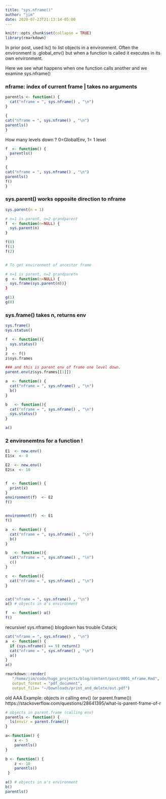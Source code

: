 ```yaml
---
title: "sys.nframe()"
author: "jim"
date: 2020-07-23T21:13:14-05:00
---
```


```r
knitr::opts_chunk$set(collapse = TRUE)
library(rmarkdown)
```

In prior post, used ls() to list objects in a environment.   Often the
environment is .global_env() but when a function is called it executes in its
own environment.


Here we see what happens when one function calls another and we examine 
sys.nframe()


### nframe:  index of current frame | takes no arguments

```r

parentls <- function() {
  cat("nframe = ", sys.nframe() , "\n")
}

{
cat("nframe = ", sys.nframe() , "\n")
parentls()
}
```

How many levels down ?  0=GlobalEnv, 1= 1 level
```r


f  <- function() {
  parentls()
}

{
cat("nframe = ", sys.nframe() , "\n")
parentls()
f()
}


```
  
### sys.parent() works opposite direction to nframe
```r
sys.parent(n = 1)

# n=1 is parent, n=2 grandparent
f  <- function(n=NULL) {
  sys.parent(n)
}

f(0)
f(1)
f(2)


# To get environment of ancestor frame

# n=1 is parent, n=2 grandparetn
g  <- function(n=NULL) {
  sys.frame(sys.parent(n))}
}

g(1)
g(0)

```

### sys.frame() takes n, returns env

```r
sys.frame()
sys.status()

f  <- function(){
  sys.status()
}
z  <- f()
z$sys.frames

### and this is parent env of frame one level down.
parent.env(z$sys.frames[[1]])
```

```r

a  <- function() {
  cat("nframe = ", sys.nframe() , "\n")
  b()
}

b   <- function(){ 
  cat("nframe = ", sys.nframe() , "\n")
  sys.status()
}

a()


```

### 2 environemtns for a function !
```r
E1  <- new.env()
E1$x  <- 0

E2  <- new.env()
E2$x  <- 10


f  <- function() {
  print(x)
}
environment(f)  <- E2
f()


environment(f)  <- E1
f()

```



```r



a  <- function() {
  cat("nframe = ", sys.nframe() , "\n")
  b()
}

b   <- function(){ 
  cat("nframe = ", sys.nframe() , "\n")
  c()
}

c  <- function(){ 
  cat("nframe = ", sys.nframe() , "\n")
}


cat("nframe = ", sys.nframe() , "\n")
a() # objects in a's environment

f  <- function() a()
f()
```
recursive!
sys.nframe()
blogdown has trouble  Cstack; 
```r
cat("nframe = ", sys.nframe() , "\n")
a  <- function() {
  if (sys.nframe() == 9) return()
  cat("nframe = ", sys.nframe() , "\n")
  a()
}
a()
```

```r
rmarkdown::render(
   "/home/jim/code/hugo_projects/blog/content/post/0001_nframe.Rmd", 
   output_format = "pdf_document",
   output_file= "~/Downloads/print_and_delete/out.pdf")
```


old
AAA Example:   objects in calling env() (or parent.frame())
https://stackoverflow.com/questions/28641395/what-is-parent-frame-of-r
```r
# objects in parent.frame (calling env)
parentls <- function() {
  ls(envir = parent.frame())
}

a<-function() {
    x <- 5
    parentls()
}

b <- function() {
    z <- 10
    parentls()
 }

a() # objects in a's environment
b()
parentls()
```
